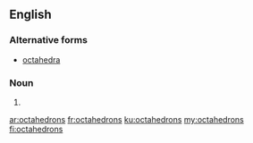 ==English==

===Alternative forms===
* [[octahedra]]

===Noun===
{{head|en|noun plural form}}

# {{plural of|octahedron|lang=en}}

[[ar:octahedrons]]
[[fr:octahedrons]]
[[ku:octahedrons]]
[[my:octahedrons]]
[[fi:octahedrons]]